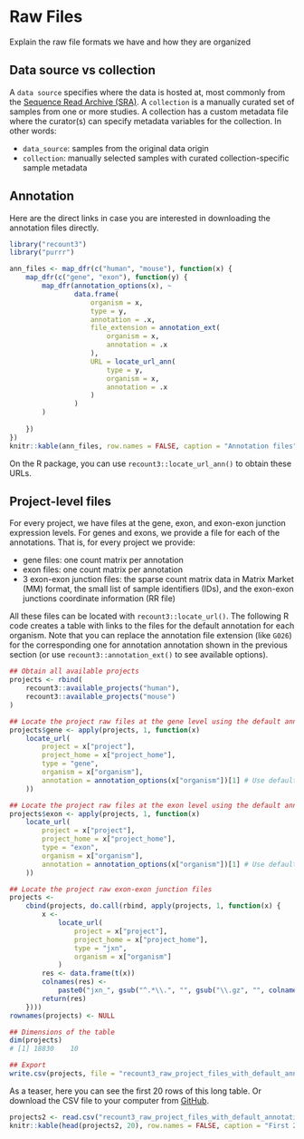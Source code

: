 # Raw Files

Explain the raw file formats we have and how they are organized

## Data source vs collection

A `data source` specifies where the data is hosted at, most commonly from the [Sequence Read Archive (SRA)](https://www.ncbi.nlm.nih.gov/sra). A `collection` is a manually curated set of samples from one or more studies. A collection has a custom metadata file where the curator(s) can specify metadata variables for the collection. In other words:

* `data_source`: samples from the original data origin
* `collection`: manually selected samples with curated collection-specific sample metadata

## Annotation

Here are the direct links in case you are interested in downloading the annotation files directly.

```r
library("recount3")
library("purrr")

ann_files <- map_dfr(c("human", "mouse"), function(x) {
    map_dfr(c("gene", "exon"), function(y) {
        map_dfr(annotation_options(x), ~ 
                data.frame(
                    organism = x,
                    type = y,
                    annotation = .x,
                    file_extension = annotation_ext(
                        organism = x,
                        annotation = .x
                    ),
                    URL = locate_url_ann(
                        type = y,
                        organism = x,
                        annotation = .x
                    )
                )
        )
        
    })
})
knitr::kable(ann_files, row.names = FALSE, caption = "Annotation files")
```

On the R package, you can use `recount3::locate_url_ann()` to obtain these URLs.

## Project-level files

For every project, we have files at the gene, exon, and exon-exon junction expression levels. For genes and exons, we provide a file for each of the annotations. That is, for every project we provide:

* gene files: one count matrix per annotation
* exon files: one count matrix per annotation
* 3 exon-exon junction files: the sparse count matrix data in Matrix Market (MM) format, the small list of sample identifiers (IDs), and the exon-exon junctions coordinate information (RR file)

All these files can be located with `recount3::locate_url()`. The following R code creates a table with links to the files for the default annotation for each organism. Note that you can replace the annotation file extension (like `G026`) for the corresponding one for annotation annotation shown in the previous section (or use `recount3::annotation_ext()` to see available options).


```r
## Obtain all available projects
projects <- rbind(
    recount3::available_projects("human"),
    recount3::available_projects("mouse")
)

## Locate the project raw files at the gene level using the default annotation
projects$gene <- apply(projects, 1, function(x)
    locate_url(
        project = x["project"],
        project_home = x["project_home"],
        type = "gene",
        organism = x["organism"],
        annotation = annotation_options(x["organism"])[1] # Use default annotation
    ))

## Locate the project raw files at the exon level using the default annotation
projects$exon <- apply(projects, 1, function(x)
    locate_url(
        project = x["project"],
        project_home = x["project_home"],
        type = "exon",
        organism = x["organism"],
        annotation = annotation_options(x["organism"])[1] # Use default annotation
    ))

## Locate the project raw exon-exon junction files
projects <-
    cbind(projects, do.call(rbind, apply(projects, 1, function(x) {
        x <-
            locate_url(
                project = x["project"],
                project_home = x["project_home"],
                type = "jxn",
                organism = x["organism"]
            )
        res <- data.frame(t(x))
        colnames(res) <-
            paste0("jxn_", gsub("^.*\\.", "", gsub("\\.gz", "", colnames(res))))
        return(res)
    })))
rownames(projects) <- NULL

## Dimensions of the table
dim(projects)
# [1] 18830    10

## Export
write.csv(projects, file = "recount3_raw_project_files_with_default_annotation.csv", row.names = FALSE)
```

As a teaser, here you can see the first 20 rows of this long table. Or download the CSV file to your computer from [GitHub](https://github.com/LieberInstitute/recount3-docs/blob/master/recount3_raw_project_files_with_default_annotation.csv).

```r
projects2 <- read.csv("recount3_raw_project_files_with_default_annotation.csv", row.names = NULL)
knitr::kable(head(projects2, 20), row.names = FALSE, caption = "First 20 raw project files")
```


